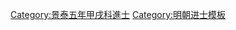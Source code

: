 {{Navbox
|name = 景泰五年甲戌科殿試金榜
|title = 景泰五年（[[1454年]]）甲戌科殿試金榜
|titlestyle = background-color:#FFD700;
|image =
|style = width:100%;text-align:center; 
|groupstyle = text-align:center; background-color:#FFD700;
|liststyle = text-align:center;
|state = {{{state<includeonly>|collapsed</includeonly>}}}
|group1 = 第一甲<br>賜進士及第<br>共3名
|list1 = '''[[孫賢 (明朝)|孫　賢]]''' - '''[[徐溥|徐　溥]]''' - '''[[徐鎋|徐　鎋]]'''

|group2 = 第二甲<br>賜進士出身<br>共129名
|list2 = [[丘濬|丘　濬]] - [[易贵|易　貴]] - [[程景雲]] - [[胡榮 (景泰進士)|胡　榮]] - [[陳琳 (景泰進士)|陳　琳]] - [[康麟|康　麟]] - [[王鉉 (景泰進士)|王　鉉]] - [[黃謹|黃　謹]] - [[謝綬 (景泰進士)|謝　綬]] - [[李清 (景泰進士)|李　清]]<br>[[王朝遠]] - [[高宗本]] - [[嚴端 (景泰進士)|嚴　端]] - [[孔公恂]] - [[史瓘|史　瓘]] - [[張寧 (景泰進士)|張　寧]] - [[耿裕|耿　裕]] - [[徐鑾|徐　鑾]] - [[劉洪 (景泰進士)|劉　洪]] - [[孫輝|孫　輝]]<br>[[彭華|彭　華]] - [[劉釪|劉　釪]] - [[陳龍 (景泰進士)|陳　龍]] - [[杜宥|杜　宥]] - [[張畹|張　畹]] - [[黃隆 (景泰進士)|黃　隆]] - [[張黼 (景泰進士)|張　黼]] - [[張祚 (景泰進士)|張　祚]] - [[謝士元]] - [[顧瑾|顧　瑾]]<br>[[章瑄|章　瑄]] - [[盧秩|盧　秩]] - [[曾会|曾　會]] - [[浦镛|浦　鏞]] - [[朱倫|朱　倫]] - [[黎永明]] - [[閻本|閻　本]] - [[苗灝|苗　灝]] - [[魏銘|魏　銘]] - [[程鑑 (景泰進士)|程　鑑]]<br>[[王穀 (景泰進士)|王　穀]] - [[歐廉|歐　廉]] - [[蔣紱|蔣　紱]] - [[陳璧 (景泰進士)|陳　璧]] - [[李芳 (景泰進士)|李　芳]] - [[劉瑄 (景泰二甲進士)|劉　瑄]] - [[楊集|楊　集]] - [[王齊|王　齊]] - [[宋榮|宋　榮]] - [[范鏞 (景泰進士)|范　鏞]]<br>[[許誾|許　誾]] - [[牛綸|牛　綸]] - [[林思承]] - [[孟勳|孟　勳]] - [[何琮|何　琮]] - [[費廣|費　廣]] - [[伍方|伍　方]] - [[卓天錫]] - [[黃會|黃　會]] - [[吳禎 (景泰進士)|吳　禎]]<br>[[何喬新]] - [[莊敬|莊　敬]] - [[魯能 (景泰進士)|魯　能]] - [[陳瑄 (景泰進士)|陳　瑄]] - [[楊緯|楊　緯]] - [[蕭青|蕭　青]] - [[曾唯|曾　唯]] - [[陳雲鶚]] - [[趙文博]] - [[王衡 (景泰進士)|王　衡]]<br>[[邵銅|邵　銅]] - [[黃紀 (景泰進士)|黃　紀]] - [[吳節 (景泰二甲進士)|吳　節]] - [[陳雲 (景泰進士)|陳　雲]] - [[侯瓚|侯　瓚]] - [[魯崇志]] - [[郁文博]] - [[馬進 (明朝)|馬　進]] - [[李曰良]] - [[謝省|謝　省]]<br>[[高舉 (景泰進士)|高　舉]] - [[呂益|呂　益]] - [[賈奭|賈　奭]] - [[黃紳|黃　紳]] - [[嚴洤|嚴　洤]] - [[塗淮|塗　淮]] - [[沈富|沈　富]] - [[趙昌 (景泰進士)|趙　昌]] - [[楊琚|楊　琚]] - [[董琳|董　琳]]<br>[[葉萱|葉　萱]] - [[宋有文]] - [[桂琛|桂　琛]] - [[尹直|尹　直]] - [[鄭珪|鄭　珪]] - [[焦顯|焦　顯]] - [[杜謙 (景泰進士)|杜　謙]] - [[屈銓 (景泰進士)|屈　銓]] - [[林時讓]] - [[劉溥 (景泰進士)|劉　溥]]<br>[[鄭瑛 (景泰進士)|鄭　瑛]] - [[李宗學]] - [[吳顯 (景泰進士)|吳　顯]] - [[周瑛 (景泰進士)|周　瑛]] - [[劉倫正]] - [[陳貴 (景泰進士)|陳　貴]] - [[傅韶|傅　韶]] - [[袁潤|袁　潤]] - [[楊恕 (景泰進士)|楊　恕]] - [[趙博 (景泰進士)|趙　博]]<br>[[范文 (景泰進士)|范　文]] - [[郭仲珣]] - [[江勛|江　勛]] - [[汪霖|汪　霖]] - [[單昂|單　昂]] - [[豐載|豐　載]] - [[龙晋|龍　晉]] - [[顏正|顏　正]] - [[徐海 (景泰進士)|徐　海]] - [[楊釜|楊　釜]]<br>[[周琦 (景泰進士)|周　琦]] - [[劉永通]] - [[鄭文奎]] - [[李木|李　木]] - [[鍾珹|鍾　珹]] - [[劉璧 (景泰進士)|劉　璧]] - [[唐彬 (景泰進士)|唐　彬]] - [[李敏 (景泰進士)|李　敏]] - [[錢源|錢　源]]<span style="color: #F7F7F7;"> - －－－</span>

|group3 = 第三甲<br>賜同進士出身<br>共217名
|list3 = [[崔忠|崔　忠]] - [[潘傑|潘　傑]] - [[胡福|胡　福]] - [[徐毅 (景泰進士)|徐　毅]] - [[王常 (景泰進士)|王　常]] - [[李褒|李　襃]] - [[徐宗 (景泰四川進士)|徐　宗]] - [[熊俊|熊　俊]] - [[錢俊|錢　俊]] - [[張浩 (景泰進士)|張　浩]]<br>[[王臣 (景泰進士)|王　臣]] - [[陳政 (景泰進士)|陳　政]] - [[劉顯 (景泰進士)|劉　顯]] - [[李益 (景泰進士)|李　益]] - [[寧珍|甯　珍]] - [[王春 (景泰進士)|王　春]] - [[胡德盛]] - [[曾清|曾　清]] - [[翟政|翟　政]] - [[方逵|方　逵]]<br>[[錢璡|錢　璡]] - [[鄭華 (景泰進士)|鄭　華]] - [[夏璣|夏　璣]] - [[胡寬|胡　寬]] - [[蔣昂|蔣　昂]] - [[鄭同|鄭　同]] - [[王紀 (景泰進士)|王　紀]] - [[勞鉞|勞　鉞]] - [[鄭岑|鄭　岑]] - [[鄒永昌]]<br>[[林雍|林　雍]] - [[孔鏞|孔　鏞]] - [[王鑑 (景泰進士)|王　鑑]] - [[劉恕 (景泰進士)|劉　恕]] - [[上泰|上　泰]] - [[梁矩|梁　矩]] - [[馬聰|馬　聰]] - [[劉珂 (景泰進士)|劉　珂]] - [[孫璚|孫　璚]] - [[顏夔|顏　夔]]<br>[[王豫 (景泰進士)|王　豫]] - [[翁經|翁　經]] - [[滕佐|滕　佐]] - [[沈聲|沈　聲]] - [[孟淮 (景泰進士)|孟　淮]] - [[郁綸|郁　綸]] - [[黃讓|黃　讓]] - [[湯清|湯　清]] - [[蔣瑄|蔣　瑄]] - [[林孔仁]]<br>[[劉謨|劉　謨]] - [[黎庸|黎　庸]] - [[羅淮|羅　淮]] - [[王績 (明朝)|王　績]] - [[于琇|-{于}-　琇]] - [[李瓘 (景泰進士)|李　瓘]] - [[章律|章　律]] - [[楊瑄|楊　瑄]] - [[王重|王　重]] - [[金澤 (景泰進士)|金　澤]]<br>[[王用 (景泰進士)|王　用]] - [[謝瑀 (明朝)|謝　瑀]] - [[許顒|許　顒]] - [[王魯|王　魯]] - [[劉濟 (景泰進士)|劉　濟]] - [[林宗|林　宗]] - [[李常 (景泰進士)|李　常]] - [[朱紳|朱　紳]] - [[李溥 (景泰進士)|李　溥]] - [[馮韺|馮　韺]]<br>[[周正|周　正]] - [[桂茂之]] - [[鄧廷瓚]] - [[聊讓|聊　讓]] - [[李稷 (景泰進士)|李　稷]] - [[吳㻞 (景泰進士)|吳　㻞]] - [[李巽|李　巽]] - [[楊紹 (景泰進士)|楊　紹]] - [[劉寅之]] - [[阮勤|阮　勤]]<br>[[何玘|何　玘]]<!---題名碑錄寫作王字旁巳---> - [[呂恕|呂　恕]] - [[左源|左　源]] - [[蔣敵|蔣　敵]] - [[楊璧 (景泰進士)|楊　璧]] - [[李景孟]] - [[秦玘|秦　玘]]<!---題名碑錄寫作王字旁巳---> - [[曹隆|曹　隆]] - [[彭盛 (景泰進士)|彭　盛]] - [[馮定 (景泰進士)|馮　定]]<br>[[何淵|何　淵]] - [[吳讓 (景泰進士)|吳　讓]] - [[史珍|史　珍]] - [[孫忱|孫　忱]] - [[水桓|水　桓]] - [[張岐 (景泰進士)|張　岐]] - [[董淵|董　淵]] - [[吳中 (景泰進士)|吳　中]] - [[丁慈|丁　慈]] - [[康驥|康　驥]]<br>[[王欽 (景泰進士)|王　欽]] - [[孫敬 (明朝)|孫　敬]] - [[王珪 (景泰進士)|王　珪]] - [[王瓘|王　瓘]] - [[李田|李　田]] - [[聶元|聶　元]] - [[林傑 (景泰進士)|林　傑]] - [[趙敔|趙　敔]] - [[張奎 (景泰進士)|張　奎]] - [[于坦|-{于}-　坦]]<br>[[王稽 (景泰進士)|王　稽]] - [[毛杰 (明朝)|毛　傑]] - [[李麟 (景泰進士)|李　麟]] - [[王昇 (景泰進士)|王　昇]] - [[洪冕|洪　冕]] - [[曹泰 (景泰進士)|曹　泰]] - [[田濟|田　濟]] - [[劉傑 (景泰進士)|劉　傑]] - [[徐觀|徐　觀]] - [[畢亨 (景泰進士)|畢　亨]]<br>[[趙相 (景泰進士)|趙　相]] - [[戴珙|戴　珙]] - [[李裕 (明朝尚書)|李　裕]] - [[劉季清]] - [[徐紳 (景泰進士)|徐　紳]] - [[李嗣|李　嗣]] - [[鄭瑞 (景泰進士)|鄭　瑞]] - [[裴衷|裴　衷]] - [[李璵 (景泰進士)|李　璵]] - [[夏忠 (景泰進士)|夏　忠]]<br>[[王盧|王　盧]] - [[郭舒 (明朝)|郭　舒]] - [[楊宣 (景泰江西進士)|楊　宣]] - [[陳孟晟]] - [[楊琛|楊　琛]] - [[史蘭|史　蘭]] - [[茂彪|茂　彪]] - [[張綱 (明朝)|張　綱]] - [[張僖 (景泰進士)|張　僖]] - [[龍霖|龍　霖]]<br>[[武齊|武　齊]] - [[劉瑄 (景泰三甲進士)|劉　瑄]] - [[王璘 (景泰進士)|王　璘]] - [[吳玘|吳　玘]]<!---題名碑錄寫作王字旁巳---> - [[劉清 (景泰進士)|劉　清]] - [[劉孜 (景泰進士)|劉　孜]] - [[冉哲|冉　哲]] - [[吳庚 (景泰進士)|吳　庚]] - [[劉岌|劉　岌]] - [[羅明 (景泰進士)|羅　明]]<br>[[田景暘]] - [[伍驥|伍　驥]] - [[魏瀚 (景泰進士)|魏　瀚]] - [[程泰|程　泰]] - [[杜庠|杜　庠]] - [[葉頤|葉　頤]] - [[金紳|金　紳]] - [[李岳 (景泰進士)|李　岳]] - [[鄭安 (景泰進士)|鄭　安]] - [[吳節 (景泰三甲進士)|吳　節]]<br>[[黃甄|黃　甄]] - [[程永|程　永]] - [[趙忠 (景泰進士)|趙　忠]] - [[袁愷 (景泰進士)|袁　愷]] - [[葉淇|葉　淇]] - [[李述 (景泰進士)|李　述]] - [[張贊 (景泰進士)|張　贊]] - [[毛吉|毛　吉]] - [[蕭惟昌]] - [[段堅|段　堅]]<br>[[宋澄|宋　澄]] - [[呂洪|呂　洪]] - [[楊懋|楊　懋]] - [[樊英|樊　英]] - [[白侃|白　侃]] - [[汪振|汪　振]] - [[謝廉|謝　廉]] - [[徐宗 (景泰直隸進士)|徐　宗]] - [[邢簡|邢　簡]] - [[趙章 (景泰進士)|趙　章]]<br>[[劉蔭|劉　蔭]] - [[婁瑾|婁　瑾]] - [[王寬 (景泰進士)|王　寬]] - [[俞璟 (景泰進士)|俞　璟]] - [[何經|何　經]] - [[施奇 (明朝)|施　奇]] - [[張述古]] - [[毛倫 (景泰進士)|毛　倫]] - [[孫珂|孫　珂]] - [[楊宣 (景泰直隸進士)|楊　宣]]<br>[[高亮 (景泰進士)|高　亮]] - [[李昂 (景泰進士)|李　昂]] - [[劉充|劉　充]] - [[李文 (景泰進士)|李　文]] - [[丘鼐|周　鼐]] - [[金純 (景泰進士)|金　純]] - [[金禮|金　禮]] - [[孫洪 (景泰進士)|孫　洪]] - [[方陳|方　陳]] - [[王聰 (景泰進士)|王　聰]]<br>[[夏時 (景泰進士)|夏　時]] - [[程萬鍾 (景泰進士)|程萬鍾]] - [[閻鼐|閻　鼐]] - [[陳儼|陳　儼]] - [[劉瑜 (景泰進士)|劉　瑜]] - [[李志綱]] - [[熊惠|熊　惠]] - [[韓殷|韓　殷]] - [[周晟|周　晟]] - [[周一清]]<br>[[王度 (景泰進士)|王　度]] - [[王詔 (景泰進士)|王　詔]] - [[王上齡]] - [[牛宣|牛　宣]] - [[俞紀|俞　紀]] - [[沈黻|沈　黻]] - [[沈譓 (景泰進士)|沈　譓]]<span style="color: #FFFFFF;"> - －－－ - －－－ - －－－</span>
|belowstyle = text-align: center; background-color:#FFD700;
|below='''前一科：[[Template:景泰二年辛未科殿試金榜|景泰二年辛未科]]　'''·'''　後一科：[[Template:天順元年丁丑科殿試金榜|天順元年丁丑科]]'''
}}
[[Category:景泰五年甲戌科進士]]
<noinclude>
[[Category:景泰五年甲戌科進士| ]]
[[Category:明朝进士模板]]
</noinclude>